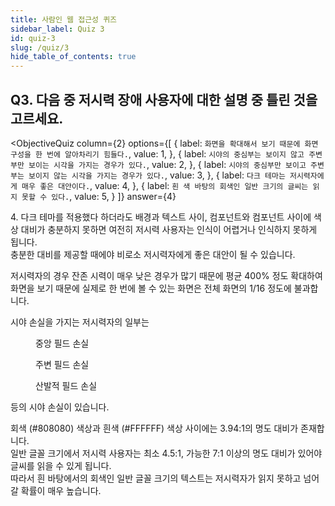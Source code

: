 ```yaml
---
title: 사람인 웹 접근성 퀴즈
sidebar_label: Quiz 3
id: quiz-3
slug: /quiz/3
hide_table_of_contents: true
---
```


## Q3. 다음 중 저시력 장애 사용자에 대한 설명 중 틀린 것을 고르세요.


<ObjectiveQuiz
  column={2}
  options={[
    {
      label: `화면을 확대해서 보기 때문에 화면 구성을 한 번에 알아차리기 힘들다.`,
      value: 1,
    },
    {
      label: `시야의 중심부는 보이지 않고 주변부만 보이는 시각을 가지는 경우가 있다.`,
      value: 2,
    },
    {
      label: `시야의 중심부만 보이고 주변부는 보이지 않는 시각을 가지는 경우가 있다.`,
      value: 3,
    },
    {
      label: `다크 테마는 저시력자에게 매우 좋은 대안이다.`,
      value: 4,
    },
    {
      label: `흰 색 바탕의 회색인 일반 크기의 글씨는 읽지 못할 수 있다.`,
      value: 5,
    }
  ]}
  answer={4}
>
  <Correct>
    <p>
      4. 다크 테마를 적용했다 하더라도 배경과 텍스트 사이, 컴포넌트와 컴포넌트 사이에
      색상 대비가 충분하지 못하면 여전히 저시력 사용자는 인식이 어렵거나 인식하지 못하게
      됩니다. <br/>
      충분한 대비를 제공할 때에야 비로소 저시력자에게 좋은 대안이 될 수 있습니다.
    </p>
  </Correct>
  <p>
    저시력자의 경우 잔존 시력이 매우 낮은 경우가 많기 때문에 평균 400% 정도 확대하여
    화면을 보기 때문에 실제로 한 번에 볼 수 있는 화면은 전체 화면의 1/16 정도에 불과합니다.
  </p>
  <div>
    <p>시야 손실을 가지는 저시력자의 일부는 </p>
    <div className="flex-column-3">
      <figure>
        <img
        src="https://mulder21c.github.io/low-vision-needs/images/cfl.png"
        alt="" />
        <figcaption>중앙 필드 손실</figcaption>
      </figure>
      <figure>
        <img
        src="https://mulder21c.github.io/low-vision-needs/images/pfl.png"
        alt="" />
        <figcaption>주변 필드 손실</figcaption>
      </figure>
      <figure>
        <img
        src="https://mulder21c.github.io/low-vision-needs/images/ofl.png"
        alt="" />
        <figcaption>산발적 필드 손실</figcaption>
      </figure>
    </div>
    <p>등의 시야 손실이 있습니다.</p>
  </div>
  <p>
    회색 (#808080) 색상과 흰색 (#FFFFFF) 색상 사이에는 3.94:1의 명도 대비가 존재합니다.
    <br />
    일반 글꼴 크기에서 저시력 사용자는 최소 4.5:1, 가능한 7:1 이상의 명도 대비가 있어야
    글씨를 읽을 수 있게 됩니다.  <br/>
    따라서 흰 바탕에서의 회색인 일반 글꼴 크기의 텍스트는 저시력자가 읽지 못하고 넘어갈
    확률이 매우 높습니다.
  </p>
</ObjectiveQuiz>